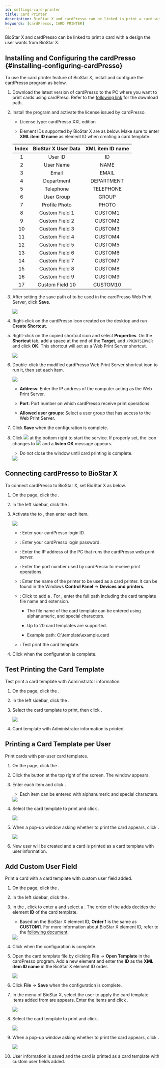 ```yaml
---
id: settings-card-printer
title: Card Printer
description: BioStar X and cardPresso can be linked to print a card with a design the user wants from BioStar X.
keywords: [cardPresso, CARD PRINTER]
---
```


BioStar X and cardPresso can be linked to print a card with a design the user wants from BioStar X.

## Installing and Configuring the cardPresso {#installing-configuring-cardPresso}

To use the card printer feature of BioStar X, install and configure the cardPresso program as below.

1. Download the latest version of cardPresso to the PC where you want to print cards using cardPreso. Refer to the [following link](https://www.cardpresso.com/downloads-cp) for the download path.

1. Install the program and activate the license issued by cardPresso.

    * License type: cardPresso XXL edition

    * Element IDs supported by BioStar X are as below. Make sure to enter **XML item ID name** as element ID when creating a card template.

    <div className='overflow-x'>

    | Index | BioStar X User Data | XML item ID name |
    | :--: | :--: | :--: |
    | 1 | User ID | ID |
    | 2 | User Name | NAME |
    | 3 | Email | EMAIL |
    | 4 | Department | DEPARTMENT |
    | 5 | Telephone | TELEPHONE |
    | 6 | User Group | GROUP |
    | 7 | Profile Photo | PHOTO |
    | 8 | Custom Field 1 | CUSTOM1 |
    | 9 | Custom Field 2 | CUSTOM2 |
    | 10 | Custom Field 3 | CUSTOM3 |
    | 11 | Custom Field 4 | CUSTOM4 |
    | 12 | Custom Field 5 | CUSTOM5 |
    | 13 | Custom Field 6 | CUSTOM6 |
    | 14 | Custom Field 7 | CUSTOM7 |
    | 15 | Custom Field 8 | CUSTOM8 |
    | 16 | Custom Field 9 | CUSTOM9 |
    | 17 | Custom Field 10 | CUSTOM10 |

    </div>

1. After setting the save path of <Cmd sid="common.cardPrinter.cardTemplate" product='2' /> to be used in the cardPresso Web Print Server, click **Save**.

    <Image src='/img/biostarx-settings-card-printer-installation.png' />

1. Right-click on the cardPresso icon created on the desktop and run **Create Shortcut**.

1. Right-click on the copied shortcut icon and select **Properties**. On the **Shortcut** tab, add a space at the end of the **Target**, add `/PRINTSERVER` and click **OK**. This shortcut will act as a Web Print Server shortcut.

    <Image src='/img/biostarx-settings-card-printer-installation1.png' />

1. Double-click the modified cardPresso Web Print Server shortcut icon to run it, then set each item.

    <Image src='/img/biostarx-settings-card-printer-installation2.png' />

    * **Address**: Enter the IP address of the computer acting as the Web Print Server.

    * **Port**: Port number on which cardPresso receive print operations.

    * **Allowed user groups**: Select a user group that has access to the Web Print Server.

1. Click **Save** when the configuration is complete.

1. Click <Image src='/img/common/ico-card-printer-play.png' ico alone /> at the bottom right to start the service. If properly set, the icon changes to <Image src='/img/common/ico-card-printer-stop.png' ico alone /> and a **listen OK** message appears.

    * Do not close the window until card printing is complete.

    <Image src='/img/biostarx-settings-card-printer-installation3.png' />

## Connecting cardPresso to BioStar X

To connect cardPresso to BioStar X, set BioStar X as below.

1. On the <Cmd sid='shell.header.launcher' /> page, click the <Cmd sid='shell.header.setting' />.

1. In the left sidebar, click the <Cmd sid="common.cardPrinter" product='2' />.

1. Activate the <Cmd sid="common.cardPrinter.cardpressoSetting" product='2' /> to <Cmd sid="common.use" product='2' />, then enter each item.

    <Image src='/img/biostarx-settings-card-printer.png' className='none' />

    * <Cmd sid="common.cardPrinter.id" product='2' />: Enter your cardPresso login ID.

    * <Cmd sid="common.cardPrinter.password" product='2' />: Enter your cardPresso login password.

    * <Cmd sid="common.cardPrinter.ipAddress" product='2' />: Enter the IP address of the PC that runs the cardPresso web print server.

    * <Cmd sid="common.cardPrinter.ipAddressPort" product='2' />: Enter the port number used by cardPresso to receive print operations.

    * <Cmd sid="common.cardPrinter.printerName" product='2' />: Enter the name of the printer to be used as a card printer. It can be found in the Windows **Control Panel** → **Devices and printers**.

    * <Cmd sid="common.cardPrinter.cardTemplate" product='2' />: Click <Cmd sid="button.plusAdd" product='2' /> to add a <Cmd sid="common.cardPrinter.cardTemplate" product='2' />. For <Cmd sid="setting.server.card_template.configure.th.name" product='2' />, enter the full path including the card template file name and extension.

        * The file name of the card template can be entered using alphanumeric, and special characters.

        * Up to 20 card templates are supported.

        * Example path: C:\template\example.card

    * <Cmd sid="common.cardPrinter.printTestLabel" product='2' />: Test print the card template.

1. Click <Cmd sid="button.apply" product='2' /> when the configuration is complete.

## Test Printing the Card Template

Test print a card template with Administrator information.

1. On the <Cmd sid='shell.header.launcher' /> page, click the <Cmd sid='shell.header.setting' />.

1. In the left sidebar, click the <Cmd sid="common.cardPrinter" product='2' />.

1. Select the card template to print, then click <Cmd sid="common.cardPrinter.testPrint" product='2' />.

    <Image src='/img/biostarx-settings-card-printer1.png' className='none' />

1. Card template with Administrator information is printed.

## Printing a Card Template per User

Print cards with per-user card templates.

1. On the <Cmd sid='shell.header.launcher' /> page, click the <Cmd sid='shell.header.user' />.

1. Click the <Cmd sid='team.user.dialog.newUser' /> button at the top right of the screen. The <Cmd sid='team.user.dialog.newUser' /> window appears.

1. Enter each item and click <Cmd sid="button.printCard" product='2' />.

    * Each item can be entered with alphanumeric and special characters.

    <Image src='/img/biostarx-settings-card-printer-user.png' />

1. Select the card template to print and click <Cmd sid="common.cardPrinter.print" product='2' />.

    <Image src='/img/biostarx-settings-card-printer-user1.png' className='none' />

1. When a pop-up window asking whether to print the card appears, click <Cmd sid="common.cardPrinter.ok" product='2' />.

    <Image src='/img/biostarx-settings-card-printer-user2.png' className='none' />

1. New user will be created and a card is printed as a card template with user information.

## Add Custom User Field

Print a card with a card template with custom user field added.

1. On the <Cmd sid='shell.header.launcher' /> page, click the <Cmd sid='shell.header.setting' />.

1. In the left sidebar, click the <Cmd sid="common.server" product='2' />.

1. In the <Cmd sid="setting.server.custom_field.title" product='2' />, click <Cmd sid="button.plusAdd" product='2' /> to enter a <Cmd sid="setting.server.custom_field.configure.th.name" product='2' /> and select a <Cmd sid="setting.server.custom_field.configure.th.type" product='2' />. The order of the <Cmd sid="setting.server.custom_field.title" product='2' /> adds decides the element **ID** of the card template.

    * Based on the BioStar X element ID, **Order 1** is the same as **CUSTOM1**. For more information about BioStar X element ID, refer to the [following document](#installing-configuring-cardPresso).

    <Image src='/img/biostarx-settings-card-printer-custom-user.png' />

1. Click <Cmd sid="button.apply" product='2' /> when the configuration is complete.

1. Open the card template file by clicking **File** → **Open Template** in the cardPresso program. Add a new element and enter the **ID** as the **XML item ID name** in the BioStar X element ID order.

    <Image src='/img/biostarx-settings-card-printer-template.png' />

1. Click **File** → **Save** when the configuration is complete.

1. In the <Cmd sid='shell.header.user' /> menu of BioStar X, select the user to apply the card template. Items added from <Cmd sid="setting.server.custom_field.title" product='2' /> are appears. Enter the items and click <Cmd sid="button.printCard" product='2' />.

    <Image src='/img/biostarx-settings-card-printer-custom-user1.png' />

1. Select the card template to print and click <Cmd sid="common.cardPrinter.print" product='2' />.

    <Image src='/img/biostarx-settings-card-printer-user1.png' className='none' />

1. When a pop-up window asking whether to print the card appears, click <Cmd sid="common.cardPrinter.ok" product='2' />.

    <Image src='/img/biostarx-settings-card-printer-user2.png' className='none' />

1. User information is saved and the card is printed as a card template with custom user fields added.